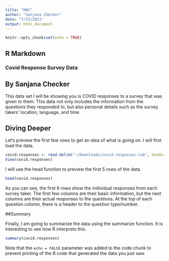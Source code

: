```yaml
---
title: "HW1"
author: "Sanjana Checker"
date: "7/23/2021"
output: html_document
---
```


```r
knitr::opts_chunk$set(echo = TRUE)
```

## R Markdown

### Covid Response Survey Data
## By Sanjana Checker


This data set I will be showing you is COVID responses to a survey that was given to them. This data not only includes the information from the questions they responded to, but also personal details such as the survey takers' location, language, and time.

## Diving Deeper

Let's preview the first few rows to get an idea of what is going on. 
I will first load the data.

```r
covid.responses <- read.delim("~/Downloads/covid-responses.tab", header=FALSE)
View(covid.responses)
```

I will use the head function to preview the first 5 rows of the data.

```r
head(covid.responses)
```
As you can see, the first 6 rows show the individual responses from each survey taker. The first few columns are their basic information, but the next columns are their actual responses to the questions. At the top of each question column, there is a header to the question type/number. 

##Summary

Finally, I am going to summarize the data using the summarize function. It is interesting to see how R interprets this.

```r
summary(covid.responses)
```

Note that the `echo = FALSE` parameter was added to the code chunk to prevent printing of the R code that generated the data you just saw.
